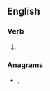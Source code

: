 ==English==

===Verb===
{{head|en|verb form}}

# {{en-past of|sufflaminate}}

===Anagrams===
* {{l|en|stuffed animal}}, {{l|en|stuffed-animal}}